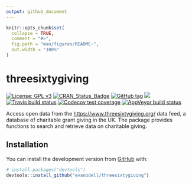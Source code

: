 ```yaml
---
output: github_document
---
```


<!-- README.md is generated from README.Rmd. Please edit that file -->

```r
knitr::opts_chunk$set(
  collapse = TRUE,
  comment = "#>",
  fig.path = "man/figures/README-",
  out.width = "100%"
)
```


# threesixtygiving

<!-- badges: start -->
[![License: GPL v3](https://img.shields.io/badge/License-GPLv3-blue.svg)](https://www.gnu.org/licenses/gpl-3.0)
[![CRAN_Status_Badge](https://www.r-pkg.org/badges/version/threesixtygiving)](https://cran.r-project.org/package=threesixtygiving)
[![GitHub tag](https://img.shields.io/github/tag/evanodell/threesixtygiving.svg)](https://github.com/evanodell/threesixtygiving)
[![](https://cranlogs.r-pkg.org/badges/grand-total/threesixtygiving)](https://dgrtwo.shinyapps.io/cranview/)
[![Travis build status](https://travis-ci.org/evanodell/threesixtygiving.svg?branch=master)](https://travis-ci.org/evanodell/threesixtygiving)
[![Codecov test coverage](https://codecov.io/gh/evanodell/threesixtygiving/branch/master/graph/badge.svg)](https://codecov.io/gh/evanodell/threesixtygiving?branch=master)
[![AppVeyor build status](https://ci.appveyor.com/api/projects/status/github/evanodell/threesixtygiving?branch=master&svg=true)](https://ci.appveyor.com/project/evanodell/threesixtygiving)
<!-- badges: end -->


Access open data from the <https://www.threesixtygiving.org/> data feed, a database of charitable grant giving in the UK. The package provides functions to search and retrieve data on charitable giving.


## Installation
<!--
You can install the released version of threesixtygiving from [CRAN](https://CRAN.R-project.org) with:

``` r
install.packages("threesixtygiving")
```
-->


You can install the development version from [GitHub](https://github.com/) with:

``` r
# install.packages("devtools")
devtools::install_github("evanodell/threesixtygiving")
```
